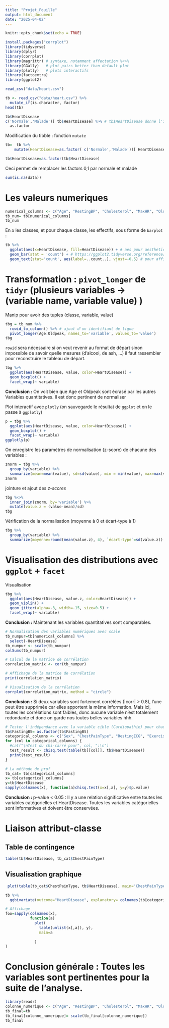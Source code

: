 ```yaml
---
title: "Projet_Fouille"
output: html_document
date: "2025-04-02"
---
```


```r
knitr::opts_chunk$set(echo = TRUE)
```

```r
install.packages("corrplot")
library(tidyverse)
library(dplyr)
library(corrplot)
library(magrittr) # syntaxe, notamment affectation %<>%
library(GGally)   # plot pairs better than default plot
library(plotly)   # plots interactifs
library(factoextra)
library(ggplot2)
```

```r
read_csv("data/heart.csv")
```

```r
tb <- read_csv("data/heart.csv") %>%
  mutate_if(is.character, factor)
head(tb)
```

```r
tb$HeartDisease
c('Normale','Malade')[ tb$HeartDisease] %>% # tb$HeartDisease donne l'indice à aller chercher dans le vecteur ['Normale','Malade']
  as.factor
```
Modification du tibble : fonction `mutate`
```r
tb=  tb %>% 
    mutate(HeartDisease=as.factor( c('Normale','Malade'))[ HeartDisease ] ) 

tb$HeartDisease=as.factor(tb$HeartDisease)
```
Ceci permet de remplacer les factors 0,1 par normale et malade

```r
sum(is.na(data))
```
# Les valeurs numeriques
```r
numerical_columns <- c("Age", "RestingBP", "Cholesterol", "MaxHR", "Oldpeak", "HeartDisease")
tb_num= tb[numerical_columns]
tb_num
```

En *x* les classes, et pour chaque classe, les effectifs, sous forme de `barplot` :

```r
tb %>%
  ggplot(aes(x=HeartDisease, fill=HeartDisease)) + # aes pour aesthetic
  geom_bar(stat = 'count') + # https://ggplot2.tidyverse.org/reference/geom_bar.html
  geom_text(stat='count', aes(label=..count..), vjust=-0.5) # pour afficher les effectifs
```


# Transformation : `pivot_longer` de `tidyr` (plusieurs variables → (variable name, variable value) )

Manip pour avoir des tuples (classe, variable, value)
```r
tbg = tb_num %>% 
  rowid_to_column() %>% # ajout d'un identifiant de ligne 
  pivot_longer(Age:Oldpeak, names_to='variable', values_to='value')
tbg
```

`rowid` sera nécessaire si on veut revenir au format de départ sinon impossible de savoir quelle mesures (d'alcool, de ash, ...) il faut rassembler pour reconstruire le tableau de départ.

```r
tbg %>%
  ggplot(aes(HeartDisease, value, color=HeartDisease)) +
  geom_boxplot() +
  facet_wrap(~ variable)
```
**Conclusion :** On voit bien que Age et Oldpeak sont écrasé par les autres Variables quantitatives. Il est donc pertinent de normaliser

Plot interactif avec `plotly` (on sauvegarde le résultat de `ggplot` et on le passe à `ggplotly`)
```r
p = tbg %>%
  ggplot(aes(HeartDisease, value, color=HeartDisease)) +
  geom_boxplot() +
  facet_wrap(~ variable)
ggplotly(p)
```


On enregistre les paramètres de normalisation (z-score) de chacune des variables :
```r
znorm = tbg %>% 
  group_by(variable) %>%
  summarize(mean=mean(value), sd=sd(value), min = min(value), max=max(value), median=median(value))
znorm
```

jointure et ajout des *z-scores*
```r
tbg %<>% 
  inner_join(znorm, by='variable') %>% 
  mutate(value.z = (value-mean)/sd)
tbg
```

Vérification de la normalisation (moyenne à 0 et écart-type à 1)
```r
tbg %>% 
  group_by(variable) %>% 
  summarize(moyenne=round(mean(value.z), 4), `écart-type`=sd(value.z)) # nom de colonne avec un é pour illustrer mais à éviter en général
```
# Visualisation des distributions avec `ggplot` + `facet`

Visualisation
```r
tbg %>%
  ggplot(aes(HeartDisease, value.z, color=HeartDisease)) +
  geom_violin() +
  geom_jitter(alpha=.3, width=.15, size=0.5) +
  facet_wrap(~ variable)
```
**Conclusion :** Maintenant les variables quantitatives sont comparables.

```r
# Normalisation des variables numériques avec scale
tb_numpur=tb[numerical_columns] %>% 
  select(-HeartDisease)
tb_numpur <- scale(tb_numpur)
colSums(tb_numpur)
```



```r
# Calcul de la matrice de corrélation
correlation_matrix <- cor(tb_numpur)

# Affichage de la matrice de corrélation
print(correlation_matrix)

# Visualisation de la corrélation
corrplot(correlation_matrix, method = "circle")

```
**Conclusion :** Si deux variables sont fortement corrélées (|corr| > 0.8), l’une peut être supprimée car elles apportent la même information. Mais ici, toutes les corrélations sont faibles, donc aucune variable n’est totalement redondante et donc on garde nos toutes belles variables hhh.



```r
# Tester l'indépendance avec la variable cible (Cardiopathie) pour chaque variable catégorielle
tb$FastingBS= as.factor(tb$FastingBS)
categorical_columns <- c("Sex", "ChestPainType", "RestingECG", "ExerciseAngina", "ST_Slope", "FastingBS")
for (col in categorical_columns) {
  #cat("\nTest du chi-carré pour", col, ":\n")
  test_result <- chisq.test(table(tb[[col]], tb$HeartDisease))
  print(test_result)
}

# La méthode de prof
tb_cat= tb[categorical_columns]
x= tb[categorical_columns]
y=tb$HeartDisease
sapply(colnames(x), function(a)chisq.test(x=x[,a], y=y)$p.value)
```
**Conclusion : ** p-value < 0.05 : Il y a une relation significative entre toutes les variables catégorielles et HeartDisease. Toutes les variables catégorielles sont informatives et doivent être conservées.


# Liaison attribut-classe

## Table de contingence
```r
table(tb$HeartDisease, tb_cat$ChestPainType)
```

## Visualisation graphique
```r
 plot(table(tb_cat$ChestPainType, tb$HeartDisease), main='ChestPainType')
```


```r
tb %>%
  ggbivariate(outcome="HeartDisease", explanatory= colnames(tb[categorical_columns]))
```



```r
# Affichage
foo=sapply(colnames(x), 
           function(a)
             plot(
               table(unlist(x[,a]), y),
               main=a
             
             )
)
```

# Conclusion générale : Toutes les variables sont pertinentes pour la suite de l'analyse.

```r
library(readr)
colonne_numerique <- c("Age", "RestingBP", "Cholesterol", "MaxHR", "Oldpeak")
tb_final=tb
tb_final[colonne_numerique]= scale(tb_final[colonne_numerique])
tb_final
```

